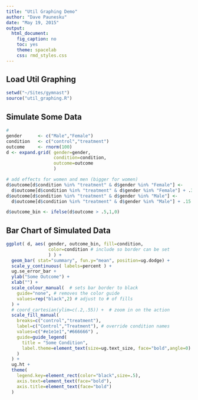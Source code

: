 ```yaml
---
title: "Util Graphing Demo"
author: "Dave Paunesku"
date: "May 19, 2015"
output: 
  html_document:
    fig_caption: no
    toc: yes
    theme: spacelab
    css: rmd_styles.css
---
```


## Load Util Graphing
```r
setwd("~/Sites/gymnast")
source("util_graphing.R")
```

## Simulate Some Data
```r

# 
gender      <- c("Male","Female")
condition   <- c("control","treatment")
outcome     <- rnorm(100)
d <- expand.grid( gender=gender, 
                  condition=condition, 
                  outcome=outcome
                  )

# add effects for women and men (bigger for women)
d$outcome[d$condition %in% "treatment" & d$gender %in% "Female"] <- 
  d$outcome[d$condition %in% "treatment" & d$gender %in% "Female"] + .3
d$outcome[d$condition %in% "treatment" & d$gender %in% "Male"] <- 
  d$outcome[d$condition %in% "treatment" & d$gender %in% "Male"] + .15

d$outcome_bin <- ifelse(d$outcome > .5,1,0)

```

## Bar Chart of Simulated Data

```r

ggplot( d, aes( gender, outcome_bin, fill=condition, 
                color=condition # include so border can be set
                ) ) +
  geom_bar( stat="summary", fun.y="mean", position=ug.dodge) +
  scale_y_continuous( labels=percent ) +
  ug.se_error_bar + 
  ylab("Some Outcome") + 
  xlab("") +
  scale_colour_manual(  # sets bar border to black
    guide="none", # removes the color guide
    values=rep("black",2) # adjust to # of fills
  ) +
  # coord_cartesian(ylim=c(.2,.55)) +  # zoom in on the action
  scale_fill_manual( 
    breaks=c("control","treatment"), 
    label=c("Control","Treatment"), # override condition names
    values=c("#e1e1e1","#666666") ,
    guide=guide_legend(   
      title = "Some Condition", 
      label.theme=element_text(size=ug.text_size, face="bold",angle=0)
    ) 
  ) + 
  ug.ht + 
  theme(
    legend.key=element_rect(color="black",size=.5),
    axis.text=element_text(face="bold"),
    axis.title=element_text(face="bold")
  )

```


